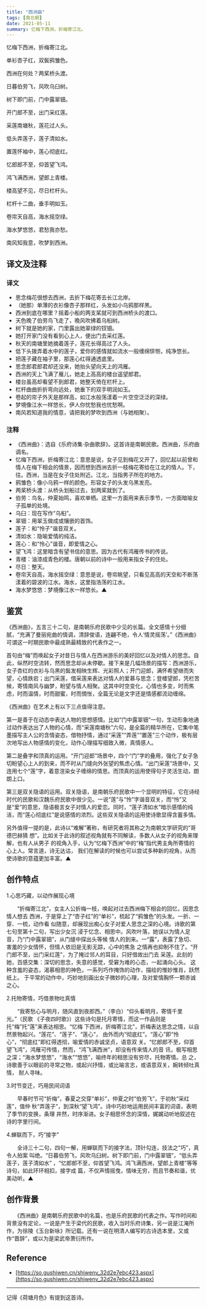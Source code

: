 ```yaml
---
title: "西洲曲"
tags: [南北朝]
date: 2021-05-11
summary: 忆梅下西洲，折梅寄江北。
---
```


忆梅下西洲，折梅寄江北。

单衫杏子红，双鬓鸦雏色。

西洲在何处？两桨桥头渡。

日暮伯劳飞，风吹乌臼树。

树下即门前，门中露翠钿。

开门郎不至，出门采红莲。

采莲南塘秋，莲花过人头。

低头弄莲子，莲子清如水。

置莲怀袖中，莲心彻底红。

忆郎郎不至，仰首望飞鸿。

鸿飞满西洲，望郎上青楼。

楼高望不见，尽日栏杆头。

栏杆十二曲，垂手明如玉。

卷帘天自高，海水摇空绿。

海水梦悠悠，君愁我亦愁。

南风知我意，吹梦到西洲。

## 译文及注释

### 译文

- 思念梅花很想去西洲，去折下梅花寄去长江北岸。
- （她那）单薄的衣衫像杏子那样红，头发如小乌鸦那样黑。
- 西洲到底在哪里？摇着小船的两支桨就可到西洲桥头的渡口。
- 天色晚了伯劳鸟飞走了，晚风吹拂着乌桕树。
- 树下就是她的家，门里露出她翠绿的钗钿。
- 她打开家门没有看到心上人，便出门去采红莲。
- 秋天的南塘里她摘着莲子，莲花长得高过了人头。
- 低下头拨弄着水中的莲子，爱你的感情就如流水一般缠绵悱恻，纯净悠长。
- 把莲子藏在袖子里，那莲心红得通透底里。
- 思念郎君郎君却还没来，她抬头望向天上的鸿雁。
- 西洲的天上飞满了雁儿，她走上高高的楼台遥望郎君。
- 楼台虽高却看望不到郎君，她整天倚在栏杆上。
- 栏杆曲曲折折弯向远处，她垂下的双手明润如玉。
- 卷起的帘子外天是那样高，如江水般荡漾着一片空空泛泛的深绿。
- 梦境像江水一样悠长，伊人你忧愁我也忧愁啊。
- 南风若知道我的情意，请把我的梦吹到西洲（与她相聚）。

### 注释

- 《西洲曲》：选自《乐府诗集·杂曲歌辞》。这首诗是南朝民歌。西洲曲，乐府曲调名。
- 忆梅下西洲，折梅寄江北：意思是说，女子见到梅花又开了，回忆起以前曾和情人在梅下相会的情景，因而想到西洲去折一枝梅花寄给在江北的情人。下，往。西洲，当是在女子住处附近。江北，当指男子所在的地方。
- 鸦雏色：像小乌鸦一样的颜色。形容女子的头发乌黑发亮。
- 两桨桥头渡：从桥头划船过去，划两桨就到了。
- 伯劳：鸟名，仲夏始鸣，喜欢单栖。这里一方面用来表示季节，一方面暗喻女子孤单的处境。
- 乌臼：现在写作“乌桕”。
- 翠钿：用翠玉做成或镶嵌的首饰。
- 莲子：和“怜子”谐音双关。
- 清如水：隐喻爱情的纯洁。
- 莲心：和“怜心”谐音，即爱情之心。
- 望飞鸿：这里暗含有望书信的意思。因为古代有鸿雁传书的传说。
- 青楼：油漆成青色的楼。唐朝以前的诗中一般用来指女子的住处。
- 尽日：整天。
- 卷帘天自高，海水摇空绿：意思是说，卷帘眺望，只看见高高的天空和不断荡漾着的碧波的江水。海水，这里指浩荡的江水。
- 海水梦悠悠：梦境像江水一样悠长。▲

## 鉴赏

《西洲曲》，五言三十二句，是南朝乐府民歌中少见的长篇。全文感情十分细腻，“充满了曼丽宛曲的情调，清辞俊语，连翩不绝，令人‘情灵摇荡’。”《西洲曲》可谓这一时期民歌中最成熟最精致的代表作之一。

首句由“梅”而唤起女子对昔日与情人在西洲游乐的美好回忆以及对情人的思念。自此，纵然时空流转，然而思念却从未停歇。接下来是几幅场景的描写：西洲游乐，女子杏红的衣衫与乌黑的鬓发相映生辉、光彩照人；开门迎郎，满怀希望继而失望，心情跌宕；出门采莲，借采莲来表达对情人的爱慕与思念；登楼望郎，凭栏苦候，寄情南风与幽梦，盼望与情人相聚。这其中时空变化，心情也多变，时而焦虑，时而温情，时而甜蜜，时而惆怅，全篇无论是文字还是情感都流动缠绵。

《西洲曲》在艺术上有以下三点值得注意。

第一是善于在动态中表达人物的思想感情。比如“门中露翠钿”一句，生动形象地通过动作表达出了人物的心情，而“采莲南塘秋”六句，是全篇的精华所在，它集中笔墨描写主人公的含情姿态，借物抒情，通过“采莲”“弄莲”“置莲”三个动作，极有层次地写出人物感情的变化，动作心理描写细致入微，真情感人。

第二是叠字和顶真的运用。“开门迎郎”场景中，四个“门”字的叠用，强化了女子急切盼望心上人的到来，而不时从门缝向外张望的焦虑心情。“出门采莲”场景中，又连用七个“莲”字，着意渲染女子缠绵的情思。而顶真的运用使得句子灵活生动，朗朗上口。

第三是双关隐语的运用。双关隐语，是南朝乐府民歌中一个显明的特征，它在诗经时代的民歌和汉魏乐府民歌中很少见。一说“莲”与“怜”字谐音双关，而“怜”又是“爱”的意思，隐语极言女子对情人的爱恋。同时，“莲子清如水”暗示感情的纯洁，而“莲心彻底红”是说感情的浓烈。这些双关隐语的运用使诗歌显得含蓄多情。

另外值得一提的是，此诗以“难解”著称，有研究者将其称之为南朝文学研究的“哥德巴赫猜
想”。比如关于此诗的叙述视角就有不同解读，多数人从女子的视角来理解，也有人从男子
的视角入手，认为“忆梅下西洲”中的“梅”指代男主角所寄情的心上人。常言道，诗无达诂，
我们在解读的时候也可以尝试多种新的视角，从而使诗歌的意蕴更加丰富。▲

## 创作特点

1.心思巧藏，以动作展现心境

　　“折梅寄江北”，女主人公折梅一枝，唤起对过去西洲梅下相会的回忆，因思念情人想去
西洲，于是穿上了“杏子红”的“单衫”，梳起了“鸦雏色”的头发。一折、一穿、一梳，动作看
似随意，却展现出痴心女子对爱人思念之深的心境。诗歌的第七句至第十二句，写出少女沉
浸于忆念、相思中。风吹叶落，她误以为情人足音，乃“门中露翠钿”，从门缝中探出头等候
情人的到来。一“露”，表露了急切、害羞的少女情怀，但情人依旧是无影无踪，心中的焦急
之情再也抑制不住了。“开门郎不至，出门采红莲”，为了掩过邻人的耳目，只好借故出门去
采莲。此刻的她，百感交集：深切的思念，失意的感觉，受窘为难的心态，一起涌向心头。
这种含羞的姿态，渴慕相思的神色，一系列巧作掩饰的动作，描绘的惟妙惟肖，跃然纸上。
于平常的动作中，巧妙地刻画出女子微妙的心理，及对爱情胸怀一颗赤诚之心。

2.托物寄情，巧借景物吐真情

　　“我寄愁心与明月，随风直到夜郎西。”（李白）“仰头看明月，寄情千里光。”（民歌
《子夜四时歌》）这些诗句是托月寄情，而这一作品则是托“梅”托“莲”来表达相思。“忆梅
下西洲，折梅寄江北”，折梅表达思念之情，以自然景物起兴。“莲花”、“莲子”、“莲心”，
由外而内“彻底红”。“莲心”即“怜心”，“彻底红”即红得透彻，喻爱情的赤诚坚贞，语意双
关。“忆郎郎不至，仰首望飞鸿”，鸿雁可传情，然而，“鸿飞满西洲”，却没有传来情人的音
讯，极写相思之深；“海水梦悠悠”，“海水”“悠悠”，喻终年的相思没有穷尽，托物寄情。总
之，诗歌善于以眼前的寻常之物，或起兴抒情，或比喻言志，或语意双关，婉转倾吐真情，
耐人寻味。

3.时节变迁，巧用民间词语

　　早春时节可“折梅”，春夏之交穿“单衫”，仲夏之时“伯劳飞”，于初秋“采红莲”，值仲
秋“弄莲子”，到深秋“望飞鸿”。诗中巧妙地运用民间丰富的词语，表明了季节的变换，条理
井然，时序渐进。女子相思怀念的深情，娓娓动听地叙述在诗的字里行间。

4.蝉联而下，巧“接字”

　　全诗三十二句，四句一解，用蝉联而下的接字法，顶针勾连，技法之“巧”，真令人拍案
叫绝。“日暮伯劳飞，风吹乌臼树。树下即门前，门中露翠钿”，“低头弄莲子，莲子清如水”
，“忆郎郎不至，仰首望飞鸿。鸿飞满西洲，望郎上青楼”等等诗句，如此环环相扣，接字成
篇，不仅声情摇曳，情味无穷，而且节奏和谐，优美动听。▲

## 创作背景

　　《西洲曲》是南朝乐府民歌中的名篇，也是乐府民歌的代表之作。写作时间和背景没有定论，一说是产生于梁代的民歌，收入当时乐府诗集，另一说是江淹所作，为徐陵《玉台新咏》所记载。还有一说在明清人编写的古诗选本里，又或作“晋辞”，或以为是梁武帝萧衍所作。

## Reference

- [https://so.gushiwen.cn/shiwenv_32d2e7ebc423.aspx](https://so.gushiwen.cn/shiwenv_32d2e7ebc423.aspx)

---

记得《荷塘月色》有提到这首诗。
